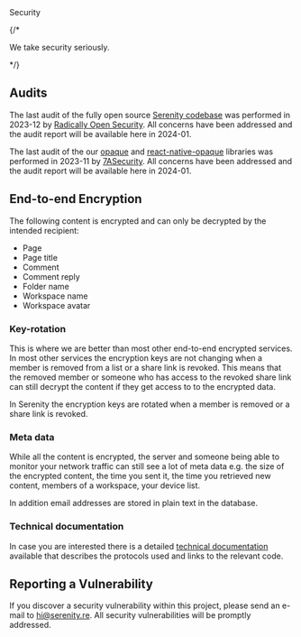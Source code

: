
<div className="text-center mt-16">
  <DisplayHeading tag="h1">Security</DisplayHeading>
</div>

  {/* <p className="mt-5 text-xl text-gray-600">
    We take security seriously.
  </p> */}

## Audits

The last audit of the fully open source [Serenity codebase](https://github.com/serenity-kit/serenity) was performed in 2023-12 by [Radically Open Security](https://www.radicallyopensecurity.com/). All concerns have been addressed and the audit report will be available here in 2024-01.

The last audit of the our [opaque](https://github.com/serenity-kit/opaque/) and [react-native-opaque](https://github.com/serenity-kit/react-native-opaque) libraries was performed in 2023-11 by [7ASecurity](https://7asecurity.com/). All concerns have been addressed and the audit report will be available here in 2024-01.

## End-to-end Encryption

The following content is encrypted and can only be decrypted by the intended recipient:

- Page
- Page title
- Comment
- Comment reply
- Folder name
- Workspace name
- Workspace avatar

### Key-rotation

This is where we are better than most other end-to-end encrypted services. In most other services the encryption keys are not changing when a member is removed from a list or a share link is revoked. This means that the removed member or someone who has access to the revoked share link can still decrypt the content if they get access to to the encrypted data.

In Serenity the encryption keys are rotated when a member is removed or a share link is revoked.

### Meta data

While all the content is encrypted, the server and someone being able to monitor your network traffic can still see a lot of meta data e.g. the size of the encrypted content, the time you sent it, the time you retrieved new content, members of a workspace, your device list.

In addition email addresses are stored in plain text in the database.

### Technical documentation

In case you are interested there is a detailed [technical documentation](https://serenity-documentation.netlify.app/) available that describes the protocols used and links to the relevant code.

## Reporting a Vulnerability

If you discover a security vulnerability within this project, please send an e-mail to hi@serenity.re. All security vulnerabilities will be promptly addressed.